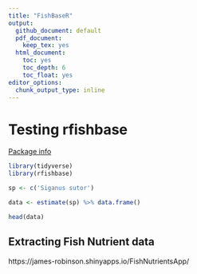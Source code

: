 ```yaml
---
title: "FishBaseR"
output:
  github_document: default
  pdf_document:
    keep_tex: yes
  html_document:
    toc: yes
    toc_depth: 6
    toc_float: yes
editor_options: 
  chunk_output_type: inline
---
```



# Testing rfishbase 

[Package info](https://www.r-project.org/nosvn/pandoc/rfishbase.html#:~:text=rfishbase%20is%20available%20on%20CRAN%20and%20can%20be,installed%20using%20the%20devtools%20package%3A%20library%28devtools%29%20install_github%28%22rfishbase%22%2C%20%22ropensci%22%29)

```r
library(tidyverse)
library(rfishbase)
```

```r
sp <- c('Siganus sutor')

data <- estimate(sp) %>% data.frame()

head(data)
```

## Extracting Fish Nutrient data 

https://james-robinson.shinyapps.io/FishNutrientsApp/